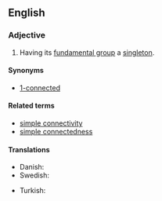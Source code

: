 ==English==

===Adjective===
{{en-adj|-}}

# {{topology|of a [[topological space]]}} Having its [[fundamental group]] a [[singleton]].

====Synonyms====
* [[1-connected]]

====Related terms====
* [[simple connectivity]]
* [[simple connectedness]]

====Translations====
{{trans-top|in topology, having its fundamental group a singleton}}
* Danish: {{t-|da|enkeltsammenhængende}}
* Swedish: {{t-|sv|enkelt sammanhängande}}
{{trans-mid}}
* Turkish: {{t|tr|basit bağlantılı}}
{{trans-bottom}}
